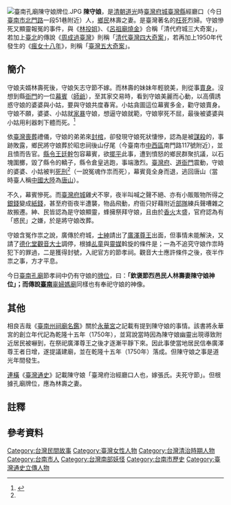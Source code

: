 [[File:臺南孔廟陳守娘牌位.JPG|thumb]]
'''陳守娘'''，是[[清朝|清朝]][[道光|道光]]時[[臺灣府城|臺灣府城]][[臺灣縣|臺灣縣]]經廳口（今日[[臺南市|臺南市]][[北門路_(台南市)|北門路]]一段51巷附近）人，[[鄉民|鄉民]]林壽之妻。是臺灣著名的[[枉死|枉死]]烈婦。守娘慘死又顯靈報冤的事件，與《[[林投姐|林投姐]]》、《[[呂祖廟燒金|呂祖廟燒金]]》合稱「清代府城三大奇案」，若加上[[臺北|臺北]]的傳說《[[周成過臺灣|周成過臺灣]]》則稱「[[清代臺灣四大奇案|清代臺灣四大奇案]]」，若再加上1950年代發生的《[[瘋女十八年|瘋女十八年]]》，則稱「[[臺灣五大奇案|臺灣五大奇案]]」。

==簡介==
守娘夫婿林壽死後，守娘矢志守節不嫁。而林壽的妹妹年輕貌美，則從事[[賣淫|賣身]]。沒想到縣[[衙門|衙門]]的一位[[幕賓|幕賓]]（[[師爺|師爺]]），至其家交易時，看到守娘美麗而心動，以高價誘惑守娘的婆婆與小姑，要與守娘共度春宵。小姑貪圖這位幕賓多金，勸守娘賣身。守娘不願，婆婆、小姑就[[家暴|家暴]]守娘，想逼守娘就範，守娘寧死不屈，最後被婆婆與小姑用利器刺下體而死。<ref name="臺灣通史">{{wikisource-inline|臺灣通史/卷35}}</ref>

依[[臺灣喪葬|臺灣喪葬]]禮儀，守娘的弟弟來[[封棺|封棺]]，卻發現守娘死狀悽慘，認為是被[[謀殺|謀殺]]的，事跡敗露，鄉民將守娘葬於昭忠祠後山仔尾（今臺南市[[中西區_(臺南市)|中西區]]南門路117號附近），並且憤而告官。[[縣令|縣令]][[王廷幹|王廷幹]]包容幕賓，欲[[河蟹_(網路用語)|擺平]]此事，遭到憤怒的鄉民群聚抗議，以石塊圍擲，毀了縣令的轎子，縣令倉皇逃跑，事端激烈。[[臺灣府|臺灣府]]、[[臺灣道|道]][[衙門|衙門]]震動，守娘的婆婆、小姑被判[[死刑|死刑]]<ref name="臺灣通史"/>（一說冤魂作祟而死），幕賓竟全身而退，逃回唐山（當時臺人稱[[中國大陸|中國大陸]]為[[唐山_(消歧义)|唐山]]）。

不久，幕賓慘死。而[[臺灣府城|臺灣府城]]雞犬不寧，夜半叫喊之聲不絕、亦有小販販物所得之[[銀錢|銀錢]]變成[[紙錢|紙錢]]，甚至府衙夜半遭襲，物品飛動，府衙只好藉附近[[部隊|部隊]]練兵聲嘈雜之故搬遷。紳、民皆認為是守娘顯靈，蜂擁祭拜守娘，且由於[[香火|香火]]太盛，官府認為有「惑民」之嫌，於是將守娘改葬。

守娘含冤作祟之說，廣傳於府城，[[士紳|士紳]]請出了[[廣澤尊王|廣澤尊王]]{{NoteTag|一說是永華宮廣澤尊王。另一說是永華宮原為有應公廟，有應公因無法對付陳守娘冤魂而求助，最後[[西羅殿|西羅殿]]廣澤尊王出面相助，後來有應公廟分香迎請廣澤尊王，並改以廣澤尊王為主神，變成今之永華宮{{r|石}}。但永華宮原是有應公廟之說法，遭廟方嚴重抗議，並對學者[[石萬壽|石萬壽]]提出告訴{{r|洪}}。}}出面，但事情未能解決，又請了[[德化堂|德化堂]][[觀音大士|觀音大士]]調停，根據[[乩童|乩童]]與[[靈媒|靈媒]]斡旋的條件是；一為不追究守娘作祟時犯下的罪過，二是獲得封號，入祀官方的節孝祠。觀音大士應許條件之後，夜半作祟之事，方才平息。

今日[[臺南孔廟|臺南孔廟]]節孝祠中仍有守娘的[[牌位|牌位]]，曰：'''「欽褒節烈邑民人林壽妻陳守娘神位」；而傳說[[臺南市|臺南]]'''[[辜婦媽廟|辜婦媽廟]]同樣也有奉祀守娘的神像。

== 其他 ==
相良吉哉《[[臺南州祠廟名鑑|臺南州祠廟名鑑]]》關於[[永華宮|永華宮]]之記載有提到陳守娘的事情{{r|相}}。該書將永華宮的創立年代記為乾隆十五年（1750年），並寫說當時因為陳守娘幽靈出現導致附近居民被嚇到，在祭祀廣澤尊王之後才逐漸平靜下來{{r|相}}。因此事使當地居民信奉廣澤尊王者日增，遂提議建廟，並在乾隆十五年（1750年）落成{{r|相}}。但陳守娘之事是道光年間發生。

[[連橫|連橫]]《[[臺灣通史|臺灣通史]]》記載陳守娘「臺灣府治經廳口人也，嫁張氏。夫死守節」。但根據孔廟牌位，應為林壽之妻。

== 註釋 ==
{{NoteFoot}}

==參考資料==
{{reflist|refs=
<ref name="石">石萬壽《ｅ代府城》「府城街坊記─大南門」</ref>
<ref name="洪">{{cite news|author=洪榮志 |title=〈台南府城聖王公傳奇 --「分香說」惹爭議 菩薩控告學者〉 |publisher=中國時報 |date=2008-10-07 }}</ref>
<ref name="相">{{cite book|author=相良吉哉 |title=《[[臺南州祠廟名鑑|臺南州祠廟名鑑]]》 |date=1933-08-18 |language=ja |edition=嘉邑城隍廟2002年3月再版 |publisher=臺灣日日新報社臺南支局 |location=臺南市錦町二丁目七七番地 |pages=頁7 }}</ref>
}}

{{臺灣通史列傳人物}}
[[Category:台灣民間故事|Category:台灣民間故事]]
[[Category:臺灣女性人物|Category:臺灣女性人物]]
[[Category:台灣清治時期人物|Category:台灣清治時期人物]]
[[Category:台南市人|Category:台南市人]]
[[Category:台灣南部妖怪|Category:台灣南部妖怪]]
[[Category:台南市歷史|Category:台南市歷史]]
[[Category:臺灣通史立傳人物|Category:臺灣通史立傳人物]]